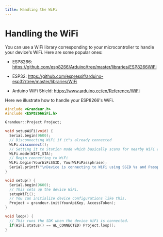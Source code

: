 ```yaml
---
title: Handling the WiFi
---
```

# Handling the WiFi

You can use a WiFi library corresponding to your microcontroller to handle your device's WiFi. Here are some popular ones:

- ESP8266: https://github.com/esp8266/Arduino/tree/master/libraries/ESP8266WiFi

- ESP32: https://github.com/espressif/arduino-esp32/tree/master/libraries/WiFi

- Arduino WiFi Shield: https://www.arduino.cc/en/Reference/WiFi

Here we illustrate how to handle your ESP8266's WiFi.

```cpp
#include <Grandeur.h>
#include <ESP8266WiFi.h>

Grandeur::Project Project;

void setupWiFi(void) {
  Serial.begin(9600);
  // Disconnecting WiFi if it"s already connected
  WiFi.disconnect();
  // Setting it to Station mode which basically scans for nearby WiFi routers
  WiFi.mode(WIFI_STA);
  // Begin connecting to WiFi
  WiFi.begin(YourWiFiSSID, YourWiFiPassphrase);
  Serial.printf("\nDevice is connecting to WiFi using SSID %s and Passphrase %s.\n", ssid.c_str(), passphrase.c_str());
}

void setup() {
  Serial.begin(9600);
  // This sets up the device WiFi.
  setupWiFi();
  // You can initialize device configurations like this.
  Project = grandeur.init(YourApiKey, AccessToken);
}

void loop() {
  // This runs the SDK when the device WiFi is connected.
  if(WiFi.status() == WL_CONNECTED) Project.loop();
}
```

